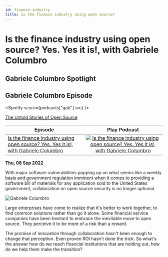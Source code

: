 ```yaml
---
id: finance-industry
title: Is the finance industry using open source?
---
```



# Is the finance industry using open source? Yes. Yes it is!, with Gabriele Columbro

## Gabriele Columbro Spotlight

<ReactPlayer
  url="https://user-images.githubusercontent.com/66965127/189157525-c0500769-2f4a-479a-9c45-6cad9724f772.mp4"
  controls="true"
  width="100%"
  height="100%"
/>

## Gabriele Columbro Episode

<Spotify scsrc={podcasts["gab"].src} />

[The Untold Stories of Open Source](https://untold-stories-of-open-source.captivate.fm/spotify)

| Episode                                                                                                                                       |                                                                                                                           Play Podcast                                                                                                                           |
| --------------------------------------------------------------------------------------------------------------------------------------------- | :--------------------------------------------------------------------------------------------------------------------------------------------------------------------------------------------------------------------------------------------------------------: |
| [Is the finance industry using open source? Yes. Yes it is!, with Gabriele Columbro](https://open.spotify.com/episode/5dN7v4YkpNJbXjVlOh2VNh) | [![Is the finance industry using open source? Yes. Yes it is!, with Gabriele Columbro](../images/podcast-mic.png "Is the finance industry using open source? Yes. Yes it is!, with Gabriele Columbro")](https://open.spotify.com/episode/5dN7v4YkpNJbXjVlOh2VNh) |

**Thu, 08 Sep 2022**

With major software vulnerabilities popping up on what seems like a weekly basis and government regulation imminent when it comes to providing a software bill of materials for any application sold to the United States government, collaboration on open source security is no longer optional.

![Gabriele Columbro](../images/headshots/gab-columbro.jpeg "Gabriele Columbro")

Large enterprises have come to realize that it's better to work together, to find common solutions rather than go it alone. Some financial service companies have been hesitant to embrace the inevitable move to open source. They perceive it to be more of a risk than a reward.

The promise of innovation through collaboration hasn't been enough to change that perception. Even proven ROI hasn't done the trick. So what's the answer how do we reach financial institutions that are holding out, how do we help them make the transition?
